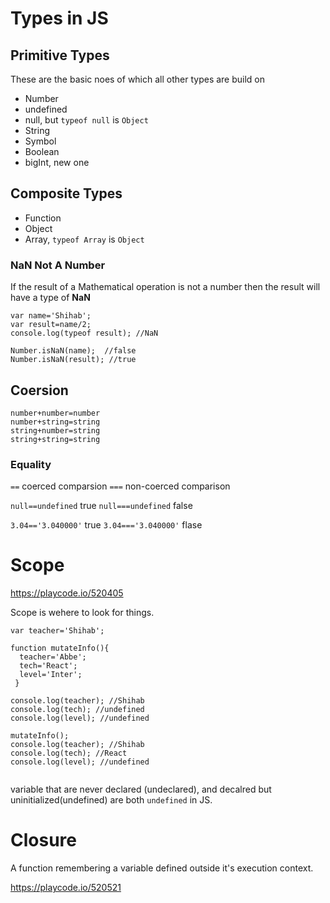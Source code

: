 # Types in JS

## Primitive Types

These are the basic noes of which all other types are build on

- Number
- undefined
- null, but ```typeof null``` is ```Object``` 
- String
- Symbol
- Boolean
- bigInt, new one

## Composite Types

- Function
- Object 
- Array, ```typeof Array``` is ```Object```

### NaN **Not A Number**
If the result of a Mathematical operation is not a number then the result will have a type of **NaN**

```
var name='Shihab';
var result=name/2;
console.log(typeof result); //NaN

Number.isNaN(name);  //false
Number.isNaN(result); //true
```

## Coersion

```
number+number=number
number+string=string
string+number=string
string+string=string
```

### Equality

```==``` coerced comparsion
```===``` non-coerced comparison

```null==undefined``` true
```null===undefined``` false

```3.04=='3.040000'``` true
```3.04==='3.040000'``` flase

# Scope

https://playcode.io/520405
 
Scope is wehere to look for things.


```
var teacher='Shihab';

function mutateInfo(){
  teacher='Abbe';
  tech='React';
  level='Inter';
 }
 
console.log(teacher); //Shihab
console.log(tech); //undefined
console.log(level); //undefined
 
mutateInfo();
console.log(teacher); //Shihab
console.log(tech); //React
console.log(level); //undefined
 
 ````
 
 variable that are never declared (undeclared), and decalred but uninitialized(undefined) are
 both ```undefined``` in JS.
 
 
 # Closure
 
 A function remembering a variable defined outside it's execution context.
 
 https://playcode.io/520521
 












